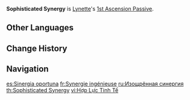 {{Talent Infobox
|image         = Talent Sophisticated Synergy.png
|character     = Lynette
|type          = 1st Ascension Passive
|info          = Within 10s after using [[Magic Trick: Astonishing Shift]], when there are 1/2/3/4 Elemental Types in the party, all party members' [[ATK]] will be increased by 8%/12%/16%/20% respectively.
|utility1      = ATK Increase
|utility2      = Party ATK Increase
|utility3      = Party
}}
'''Sophisticated Synergy''' is [[Lynette]]'s [[1st Ascension Passive]].

==Other Languages==
{{Other Languages
|en      = Sophisticated Synergy
|zhs     = 巧施协同
|zhs_rm  = Qiǎoshī Xiétóng
|zht     = 巧施協同
|zht_rm  = Qiǎoshī Xiétóng
|zh_tl   = 
|ja      = 巧妙なコンビネーション
|ja_rm   = Koumyou na Konbineeshon
|ja_tl   = Clever Combination
|ko      = 협동 시너지
|ko_rm   = 
|ko_tl   = 
|es      = Sinergia oportuna
|es_tl   = Opportune Synergy
|fr      = Synergie ingénieuse
|fr_tl   = Ingenious Synergy
|ru      = Изощрённая синергия
|ru_tl   = Sophisticated Synergy
|th      = Sophisticated Synergy
|vi      = Hợp Lực Tinh Tế
|vi_tl   = 
|de      = Ausgefeilte Synergie
|de_tl   = Sophisticated Synergy
|id      = Sophisticated Synergy
|pt      = Sincronia Engenhosa
|pt_tl   = 
|tr      = Karmaşık Uyum
|tr_tl   = Complex Synergy
|it      = Sinergia sofisticata
|it_tl   = Sophisticated Synergy
}}

==Change History==
{{Change History|4.0}}

==Navigation==
{{Talent Navbox|Lynette}}

[[es:Sinergia oportuna]]
[[fr:Synergie ingénieuse]]
[[ru:Изощрённая синергия]]
[[th:Sophisticated Synergy]]
[[vi:Hợp Lực Tinh Tế]]